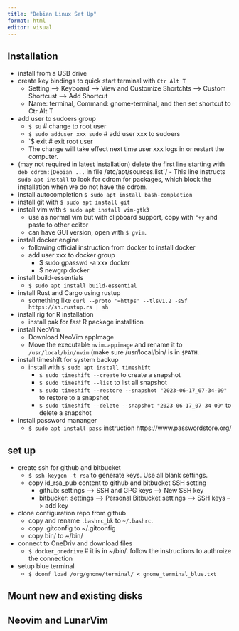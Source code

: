 ```yaml
---
title: "Debian Linux Set Up"
format: html
editor: visual
---
```


## Installation

-   install from a USB drive
-   create key bindings to quick start terminal with `Ctr Alt T`
    -   Setting --\> Keyboard --\> View and Customize Shortchts --\> Custom Shortcust --\> Add Shortcut
    -   Name: terminal, Command: gnome-terminal, and then set shortcut to Ctr Alt T
-   add user to sudoers group
    -   `$ su` \# change to root user
    -   `$ sudo adduser xxx sudo` \# add user xxx to sudoers
    -   \`\$ exit \# exit root user
    -   The change will take effect next time user xxx logs in or restart the computer.
-   (may not required in latest installation) delete the first line starting with `deb cdrom:[Debian ...` in file /etc/apt/sources.list\`/ - This line instructs `sudo apt install` to look for cdrom for packages, which block the installation when we do not have the cdrom.
-   install autocompletion `$ sudo apt install bash-completion`
-   install git with `$ sudo apt install git`
-   install vim with `$ sudo apt install vim-gtk3`
    - use as normal vim but with clipboard support, copy with `"+y` and paste to other editor
    - can have GUI version, open with `$ gvim`.
-   install docker engine
    -   following official instruction from docker to install docker
    -   add user xxx to docker group
        -   \$ sudo gpasswd -a xxx docker
        -   \$ newgrp docker
-   install build-essentials
    -   `$ sudo apt install build-essential`
-   install Rust and Cargo using rustup
    -   something like `curl --proto '=https' --tlsv1.2 -sSf https://sh.rustup.rs | sh`
-   install rig for R installation
    -   install pak for fast R package installtion
-   install NeoVim
    -   Download NeoVim appImage
    -   Move the executable `nvim.appimage` and rename it to `/usr/local/bin/nvim` (make sure /usr/local/bin/ is in `$PATH`.
- install timeshift for system backup
  - install with `$ sudo apt install timeshift`
    - `$ sudo timeshift --create` to create a snapshot
    - `$ sudo timeshift --list` to list all snapshot
    - `$ sudo timeshift --restore --snapshot "2023-06-17_07-34-09"` to restore to a snapshot
    - `$ sudo timeshift --delete --snapshot "2023-06-17_07-34-09"` to delete a snapshot
- install password mananger
  - `$ sudo apt install pass`  instruction https://www.passwordstore.org/

## set up

-   create ssh for github and bitbucket
    -   `$ ssh-keygen -t rsa` to generate keys. Use all blank settings.
    -   copy id_rsa_pub content to github and bitbucket SSH setting
        -   github: settings --\> SSH and GPG keys --\> New SSH key
        -   bitbucker: settings --\> Personal Bitbucket settings --\> SSH keys --\> add key
-   clone configuration repo from github
    -   copy and rename `.bashrc_bk` to `~/.bashrc`.
    -   copy .gitconfig to \~/.gitconfig
    -   copy bin/ to \~/bin/
-   connect to OneDriv and download files
    -   `$ docker_onedrive` \# it is in \~/bin/. follow the instructions to authroize the connection
-   setup blue terminal
    -   `$ dconf load /org/gnome/terminal/ < gnome_terminal_blue.txt`

## Mount new and existing disks

##

## Neovim and LunarVim
